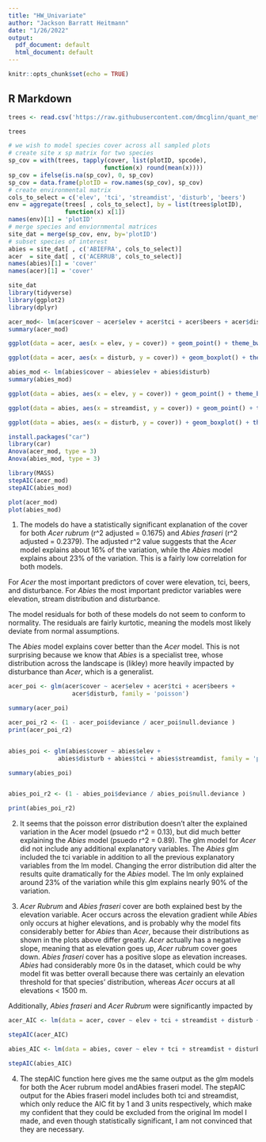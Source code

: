 ```yaml
---
title: "HW_Univariate"
author: "Jackson Barratt Heitmann"
date: "1/26/2022"
output:
  pdf_document: default
  html_document: default
---
```


```r
knitr::opts_chunk$set(echo = TRUE)
```

## R Markdown

```r
trees <- read.csv('https://raw.githubusercontent.com/dmcglinn/quant_methods/gh-pages/data/treedata_subset.csv')

trees

# we wish to model species cover across all sampled plots
# create site x sp matrix for two species 
sp_cov = with(trees, tapply(cover, list(plotID, spcode), 
                           function(x) round(mean(x))))
sp_cov = ifelse(is.na(sp_cov), 0, sp_cov)
sp_cov = data.frame(plotID = row.names(sp_cov), sp_cov)
# create environmental matrix
cols_to_select = c('elev', 'tci', 'streamdist', 'disturb', 'beers')
env = aggregate(trees[ , cols_to_select], by = list(trees$plotID), 
                function(x) x[1])
names(env)[1] = 'plotID'
# merge species and enviornmental matrices
site_dat = merge(sp_cov, env, by='plotID')
# subset species of interest
abies = site_dat[ , c('ABIEFRA', cols_to_select)]
acer  = site_dat[ , c('ACERRUB', cols_to_select)]
names(abies)[1] = 'cover'
names(acer)[1] = 'cover'

site_dat
library(tidyverse)
library(ggplot2)
library(dplyr)

acer_mod<- lm(acer$cover ~ acer$elev + acer$tci + acer$beers + acer$disturb)
summary(acer_mod)

ggplot(data = acer, aes(x = elev, y = cover)) + geom_point() + theme_bw()

ggplot(data = acer, aes(x = disturb, y = cover)) + geom_boxplot() + theme_bw()

abies_mod <- lm(abies$cover ~ abies$elev + abies$disturb)
summary(abies_mod)

ggplot(data = abies, aes(x = elev, y = cover)) + geom_point() + theme_bw()

ggplot(data = abies, aes(x = streamdist, y = cover)) + geom_point() + theme_bw()

ggplot(data = abies, aes(x = disturb, y = cover)) + geom_boxplot() + theme_bw()

install.packages("car")
library(car)
Anova(acer_mod, type = 3)
Anova(abies_mod, type = 3)

library(MASS)
stepAIC(acer_mod)
stepAIC(abies_mod)

plot(acer_mod)
plot(abies_mod)

```

1. The models do have a statistically significant explanation of the cover for both *Acer rubrum* (r^2 adjusted = 0.1675) and *Abies fraseri* (r^2 adjusted = 0.2379). The adjusted r^2 value suggests that the *Acer* model explains about 16% of the variation, while the *Abies* model explains about 23% of the variation. This is a fairly low correlation for both models.   

For *Acer* the most important predictors of cover were elevation, tci, beers, and disturbance. For *Abies* the most important predictor variables were elevation, stream distribution and disturbance. 

The model residuals for both of these models do not seem to conform to normality. The residuals are fairly kurtotic, meaning the models most likely deviate from normal assumptions.  

The *Abies* model explains cover better than the *Acer* model. This is not surprising because we know that *Abies* is a specialist tree, whose distribution across the landscape is (likley) more heavily impacted by disturbance than *Acer*, which is a generalist. 

```r
acer_poi <- glm(acer$cover ~ acer$elev + acer$tci + acer$beers + 
                  acer$disturb, family = 'poisson')

summary(acer_poi)

acer_poi_r2 <- (1 - acer_poi$deviance / acer_poi$null.deviance )
print(acer_poi_r2)


abies_poi <- glm(abies$cover ~ abies$elev + 
              abies$disturb + abies$tci + abies$streamdist, family = 'poisson')

summary(abies_poi)


abies_poi_r2 <- (1 - abies_poi$deviance / abies_poi$null.deviance )

print(abies_poi_r2)
```

2. It seems that the poisson error distribution doesn't alter the explained variation in the Acer model (psuedo r^2 = 0.13), but did much better explaining the *Abies* model (psuedo r^2 = 0.89). The glm model for *Acer* did not include any additional explanatory variables. The *Abies* glm included the tci variable in addition to all the previous explanatory variables from the lm model. Changing the error distribution did alter the results quite dramatically for the *Abies* model. The lm only explained around 23% of the variation while this glm explains nearly 90% of the variation. 


3. *Acer Rubrum* and *Abies fraseri* cover are both explained best by the elevation variable. Acer occurs across the elevation gradient while *Abies* only occurs at higher elevations, and is probably why the model fits considerably better for *Abies* than *Acer*, because their distributions as shown in the plots above differ greatly. *Acer* actually has a negative slope, meaning that as elevation goes up, *Acer rubrum* cover goes down. *Abies fraseri* cover has a positive slope as elevation increases. *Abies* had considerably more 0s in the dataset, which could be why model fit was better overall because there was certainly an elevation threshold for that species' distribution, whereas *Acer* occurs at all elevations < 1500 m. 

Additionally, *Abies fraseri* and *Acer Rubrum* were significantly impacted by 


```r

acer_AIC <- lm(data = acer, cover ~ elev + tci + streamdist + disturb + beers)

stepAIC(acer_AIC)

abies_AIC <- lm(data = abies, cover ~ elev + tci + streamdist + disturb + beers)

stepAIC(abies_AIC)
```

4. The stepAIC function here gives me the same output as the glm models for 
both the Acer rubrum model andAbies fraseri model. The stepAIC output for the Abies fraseri model includes both tci and streamdist, which only reduce the AIC fit by 1 and 3 units respectively, which make my confident that they could be excluded from the original lm model I made, and even though statistically significant, I am not convinced that they are necessary. 
